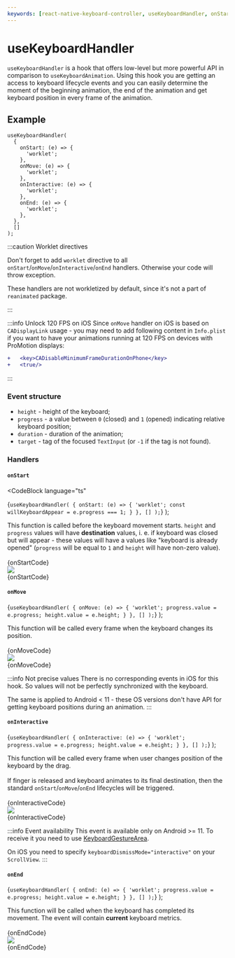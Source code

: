 ```yaml
---
keywords: [react-native-keyboard-controller, useKeyboardHandler, onStart, onMove, onInteractive, onEnd, react-native-reanimated, worklet, react hook]
---
```



# useKeyboardHandler

`useKeyboardHandler` is a hook that offers low-level but more powerful API in comparison to `useKeyboardAnimation`. Using this hook you are getting an access to keyboard lifecycle events and you can easily determine the moment of the beginning animation, the end of the animation and get keyboard position in every frame of the animation.

## Example

```tsx
useKeyboardHandler(
  {
    onStart: (e) => {
      'worklet';
    },
    onMove: (e) => {
      'worklet';
    },
    onInteractive: (e) => {
      'worklet';
    },
    onEnd: (e) => {
      'worklet';
    },
  },
  []
);
```

:::caution Worklet directives

Don't forget to add `worklet` directive to all `onStart`/`onMove`/`onInteractive`/`onEnd` handlers. Otherwise your code will throw exception.

These handlers are not workletized by default, since it's not a part of `reanimated` package.

:::

:::info Unlock 120 FPS on iOS
Since `onMove` handler on iOS is based on `CADisplayLink` usage - you may need to add following content in `Info.plist` if you want to have your animations running at 120 FPS on devices with ProMotion displays:

```diff
+	<key>CADisableMinimumFrameDurationOnPhone</key>
+	<true/>
```
:::

### Event structure

- `height` - height of the keyboard;
- `progress` - a value between `0` (closed) and `1` (opened) indicating relative keyboard position;
- `duration` - duration of the animation;
- `target` - tag of the focused `TextInput` (or `-1` if the tag is not found).

### Handlers

#### `onStart`

  <CodeBlock
    language="ts"
  >
{`useKeyboardHandler(
  {
    onStart: (e) => {
      'worklet';
      const willKeyboardAppear = e.progress === 1;
    }
  },
  []
);`}
  </CodeBlock>
);

<div className="grid">
  <div className="description-block">
    This function is called before the keyboard movement starts. <code>height</code> and <code>progress</code> values will have <b>destination</b> values, i. e. if keyboard was closed but will appear - these values will have a values like "keyboard is already opened" (<code>progress</code> will be equal to <code>1</code> and <code>height</code> will have non-zero value).
    <br/>
    <br/>
    <div className="desktop">
      {onStartCode}
    </div>
  </div>
  <div>
    <img src={require('./start.png').default} />
  </div>
</div>
<div className="mobile">
  {onStartCode}
</div>

#### `onMove`

  <CodeBlock
      language="ts"
    >
      {`useKeyboardHandler(
  {
    onMove: (e) => {
      'worklet';
      progress.value = e.progress;
      height.value = e.height;
    }
  },
  []
);`}
    </CodeBlock>
);

<div className="grid">
  <div className="description-block">
    This function will be called every frame when the keyboard changes its position.
    <br/>
    <br/>
    <div className="desktop">
      {onMoveCode}
    </div>
  </div>
  <div>
    <img src={require('./move.png').default} />
  </div>
</div>
<div className="mobile">
  {onMoveCode}
</div>

:::info Not precise values
There is no corresponding events in iOS for this hook. So values will not be perfectly synchronized with the keyboard.

The same is applied to Android < 11 - these OS versions don't have API for getting keyboard positions during an animation.
:::

#### `onInteractive`

  <CodeBlock
      language="ts"
    >
      {`useKeyboardHandler(
  {
    onInteractive: (e) => {
      'worklet';
      progress.value = e.progress;
      height.value = e.height;
    }
  },
  []
);`}
    </CodeBlock>
);

<div className="grid">
  <div className="description-block">
    This function will be called every frame when user changes position of the keyboard by the drag.
    <br />
    <br />
    If finger is released and keyboard animates to its final destination, then the standard <code>onStart</code>/<code>onMove</code>/<code>onEnd</code> lifecycles will be triggered.
    <br/>
    <br/>
    <div className="desktop">
      {onInteractiveCode}
    </div>
  </div>
  <div>
    <img src={require('./interactive.png').default} />
  </div>
</div>
<div className="mobile">
  {onInteractiveCode}
</div>

:::info Event availability
This event is available only on Android >= 11. To receive it you need to use [KeyboardGestureArea](./../../keyboard-gesture-area).

On iOS you need to specify `keyboardDismissMode="interactive"` on your `ScrollView`.
:::

#### `onEnd`

  <CodeBlock
      language="ts"
    >
      {`useKeyboardHandler(
  {
    onEnd: (e) => {
      'worklet';
      progress.value = e.progress;
      height.value = e.height;
    }
  },
  []
);`}
    </CodeBlock>
);

<div className="grid">
  <div className="description-block">
    This function will be called when the keyboard has completed its movement. The event will contain <b>current</b> keyboard metrics.
    <br/>
    <br/>
    <div className="desktop">
      {onEndCode}
    </div>
  </div>
  <div>
    <img src={require('./end.png').default} />
  </div>
</div>

<div className="mobile">
  {onEndCode}
</div>
